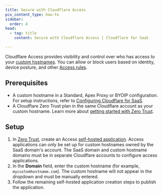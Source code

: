 ```yaml
---
title: Secure with Cloudflare Access
pcx_content_type: how-to
sidebar:
  order: 4
head:
  - tag: title
    content: Secure with Cloudflare Access | Cloudflare for SaaS

---
```


Cloudflare Access provides visibility and control over who has access to your [custom hostnames](/cloudflare-for-platforms/cloudflare-for-saas/domain-support/). You can allow or block users based on identity, device posture, and other [Access rules](/cloudflare-one/policies/access/).

## Prerequisites

* A custom hostname in a Standard, Apex Proxy or BYOIP configuration. For setup instructions, refer to [Configuring Cloudflare for SaaS](/cloudflare-for-platforms/cloudflare-for-saas/start/getting-started/).
* A Cloudflare Zero Trust plan in the same Cloudflare account as your custom hostname. Learn more about [getting started with Zero Trust](/cloudflare-one/setup/).

## Setup

1. In [Zero Trust](https://one.dash.cloudflare.com/), create an Access [self-hosted application](/cloudflare-one/applications/configure-apps/self-hosted-apps/). Access applications can only be set up for custom hostnames owned by the SaaS domain's account. The SaaS domain and custom hostname domains must be in separate Cloudflare accounts to configure access applications.
2. In the **Domain** field, enter the custom hostname (for example, `mycustomhostname.com`). The custom hostname will not appear in the dropdown and must be manually entered.
3. Follow the remaining self-hosted application creation steps to publish the application.
